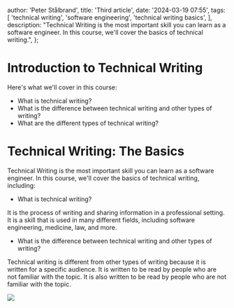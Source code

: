 


  author: 'Peter Stålbrand',
  title: 'Third article',
  date: '2024-03-19 07:55',
  tags: [
    'technical writing',
    'software engineering',
    'technical writing basics',
  ],
  description: "Technical Writing is the most important skill you can learn as a software engineer. In this course, we'll cover the basics of technical writing.",
};

# Introduction to Technical Writing

Here's what we'll cover in this course:

- What is technical writing?
- What is the difference between technical writing and other types of writing?
- What are the different types of technical writing?

# Technical Writing: The Basics

Technical Writing is the most important skill you can learn as a software engineer. In this course, we'll cover the basics of technical writing, including:

- What is technical writing?

It is the process of writing and sharing information in a professional setting. It is a skill that is used in many different fields, including software engineering, medicine, law, and more.

- What is the difference between technical writing and other types of writing?

Technical writing is different from other types of writing because it is written for a specific audience. It is written to be read by people who are not familiar with the topic. It is also written to be read by people who are not familiar with the topic.

<Image src={PeterImage} />

